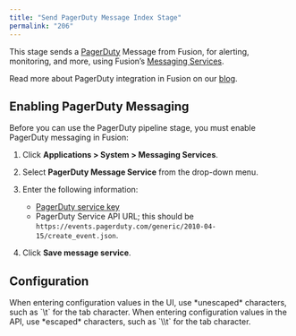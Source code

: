 ```yaml
---
title: "Send PagerDuty Message Index Stage"
permalink: "206"
---
```


This stage sends a [PagerDuty](https://www.pagerduty.com/) Message from Fusion, for alerting, monitoring, and more, using Fusion’s [Messaging Services](/fusion-server/4.2/135/messaging-and-alerting).

Read more about PagerDuty integration in Fusion on our [blog](https://lucidworks.com/post/pagerduty-integration-in-lucidworks-fusion/).

## Enabling PagerDuty Messaging

Before you can use the PagerDuty pipeline stage, you must enable PagerDuty messaging in Fusion:

1. Click **Applications > System > Messaging Services**.
2. Select **PagerDuty Message Service** from the drop-down menu.
3. Enter the following information:

   * [PagerDuty service key](https://developer.pagerduty.com/documentation/integration/events/)
   * PagerDuty Service API URL; this should be `https://events.pagerduty.com/generic/2010-04-15/create_event.json`.
4. Click **Save message service**.

## Configuration

<Tip>
When entering configuration values in the UI, use *unescaped* characters, such as `\t` for the tab character. When entering configuration values in the API, use *escaped* characters, such as `\\t` for the tab character.
</Tip>


<SchemaParamFields schema={schema}/>